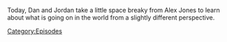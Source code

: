 {{Episode
    | title           = Continental Negotiations
    | caption         = [https://knowledgefight.libsyn.com/686-continental-negotiations Listen to this episode on Libsyn]
    | episodeNumber   = 686
    | length          = 01:09:08
    | airDate         = May 27, 2022
    | previousEpisode = [[685: Formulaic Objections Part 7]]
    | nextEpisode     = [[687: May 24, 2022]]
}}

{{Stub}}

Today, Dan and Jordan take a little space breaky from Alex Jones to learn about what is going on in the world from a slightly different perspective.

[[Category:Episodes]]
